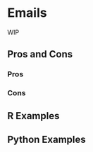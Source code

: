 # Emails {#sec-miscellaneous-email}

WIP

## Pros and Cons

### Pros

### Cons

## R Examples

## Python Examples

